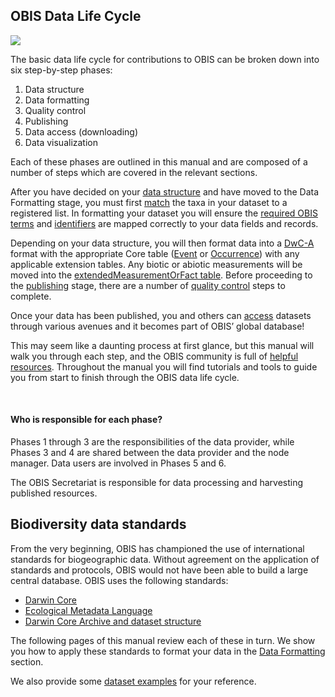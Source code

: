 ## OBIS Data Life Cycle

<!--<img align="right" src="images/OBISdataLifeCycle.png" class="img-responsive" style="margin:50px 0px" display: inline-block/>-->
::: {.column-margin}
![](images/OBISdataLifeCycle.png)
:::

The basic data life cycle for contributions to OBIS can be broken down into six step-by-step phases:

1. Data structure
2. Data formatting
3. Quality control
4. Publishing
5. Data access (downloading)
6. Data visualization

Each of these phases are outlined in this manual and are composed of a number of steps which are covered in the relevant sections.

After you have decided on your [data structure](formatting.html) and have moved to the Data Formatting stage, you must first [match](name_matching.html) the taxa in your dataset to a registered list. In formatting your dataset you will ensure the [required OBIS terms](checklist.html) and [identifiers](identifiers.html) are mapped correctly to your data fields and records.

Depending on your data structure, you will then format data into a [DwC-A](data_format.html) format with the appropriate Core table ([Event](format_event.html) or [Occurrence](format_occurrence.html)) with any applicable extension tables. Any biotic or abiotic measurements will be moved into the [extendedMeasurementOrFact table](format_emof.html). Before proceeding to the [publishing](data_publication.html) stage, there are a number of [quality control](dataquality.html) steps to complete.

Once your data has been published, you and others can [access](access.html) datasets through various avenues and it becomes part of OBIS’ global database!

This may seem like a daunting process at first glance, but this manual will walk you through each step, and the OBIS community is full of [helpful resources](gethelp.html). Throughout the manual you will find tutorials and tools to guide you from start to finish through the OBIS data life cycle.

<br clear="left"/>

#### Who is responsible for each phase?

Phases 1 through 3 are the responsibilities of the data provider, while Phases 3 and 4 are shared between the data provider and the node manager. Data users are involved in Phases 5 and 6.

The OBIS Secretariat is responsible for data processing and harvesting published resources.

## Biodiversity data standards

From the very beginning, OBIS has championed the use of international standards for biogeographic data. Without agreement on the application of standards and protocols, OBIS would not have been able to build a large central database. OBIS uses the following standards:

* [Darwin Core](darwin_core.html)
* [Ecological Metadata Language](eml.html)
* [Darwin Core Archive and dataset structure](data_format.html)

The following pages of this manual review each of these in turn. We show you how to apply these standards to format your data in the [Data Formatting](formatting.html) section.

We also provide some [dataset examples](examples.html) for your reference.
